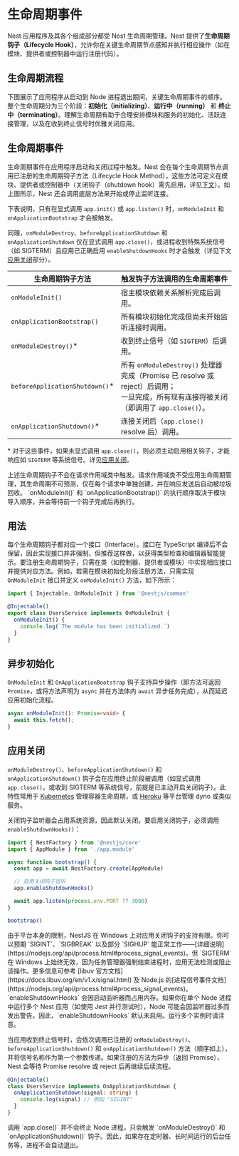 
# 生命周期事件

Nest 应用程序及其各个组成部分都受 Nest 生命周期管理。Nest 提供了**生命周期钩子（Lifecycle Hook）**，允许你在关键生命周期节点感知并执行相应操作（如在模块、提供者或控制器中运行注册代码）。

## 生命周期流程

下图展示了应用程序从启动到 Node 进程退出期间，关键生命周期事件的顺序。整个生命周期分为三个阶段：**初始化（initializing）**、**运行中（running）** 和 **终止中（terminating）**。理解生命周期有助于合理安排模块和服务的初始化、活跃连接管理，以及在收到终止信号时优雅关闭应用。

<DocImage src={lifecycleEventsImage} alt="生命周期事件流程图" />

## 生命周期事件

生命周期事件在应用程序启动和关闭过程中触发。Nest 会在每个生命周期节点调用已注册的生命周期钩子方法（Lifecycle Hook Method），这些方法可定义在模块、提供者或控制器中（关闭钩子（shutdown hook）需先启用，详见[下文](/fundamentals/lifecycle-events#application-shutdown)）。如上图所示，Nest 还会调用底层方法来开始或停止监听连接。

下表说明，只有在显式调用 `app.init()` 或 `app.listen()` 时，`onModuleInit` 和 `onApplicationBootstrap` 才会被触发。

同理，`onModuleDestroy`、`beforeApplicationShutdown` 和 `onApplicationShutdown` 仅在显式调用 `app.close()`，或进程收到特殊系统信号（如 SIGTERM）且应用已正确启用 `enableShutdownHooks` 时才会触发（详见下文[应用关闭](/fundamentals/lifecycle-events#application-shutdown)部分）。

| 生命周期钩子方法                | 触发钩子方法调用的生命周期事件                                                                                                              |
| ------------------------------- | ------------------------------------------------------------------------------------------------------------------------------------------- |
| `onModuleInit()`                | 宿主模块依赖关系解析完成后调用。                                                                                                            |
| `onApplicationBootstrap()`      | 所有模块初始化完成但尚未开始监听连接时调用。                                                                                                |
| `onModuleDestroy()`\*           | 收到终止信号（如 `SIGTERM`）后调用。                                                                                                        |
| `beforeApplicationShutdown()`\* | 所有 `onModuleDestroy()` 处理器完成（Promise 已 resolve 或 reject）后调用；<br />一旦完成，所有现有连接将被关闭（即调用了 `app.close()`）。 |
| `onApplicationShutdown()`\*     | 连接关闭后（`app.close()` resolve 后）调用。                                                                                                |

\* 对于这些事件，如果未显式调用 `app.close()`，则必须主动启用相关钩子，才能响应如 `SIGTERM` 等系统信号。详见[应用关闭](/fundamentals/lifecycle-events#application-shutdown)。

<CalloutInfo type="warning">
  上述生命周期钩子不会在请求作用域类中触发。请求作用域类不受应用生命周期管理，其生命周期不可预测，仅在每个请求中单独创建，并在响应发送后自动被垃圾回收。
</CalloutInfo>

<CalloutInfo>
  `onModuleInit()` 和 `onApplicationBootstrap()`
  的执行顺序取决于模块导入顺序，并会等待前一个钩子完成后再执行。
</CalloutInfo>

## 用法

每个生命周期钩子都对应一个接口（Interface）。接口在 TypeScript 编译后不会保留，因此实现接口并非强制，但推荐这样做，以获得类型检查和编辑器智能提示。要注册生命周期钩子，只需在类（如控制器、提供者或模块）中实现相应接口并提供对应方法。例如，若需在模块初始化阶段注册方法，只需实现 `OnModuleInit` 接口并定义 `onModuleInit()` 方法，如下所示：

```ts
import { Injectable, OnModuleInit } from '@nestjs/common'

@Injectable()
export class UsersService implements OnModuleInit {
  onModuleInit() {
    console.log(`The module has been initialized.`)
  }
}
```

## 异步初始化

`OnModuleInit` 和 `OnApplicationBootstrap` 钩子支持异步操作（即方法可返回 `Promise`，或将方法声明为 `async` 并在方法体内 `await` 异步任务完成），从而延迟应用初始化流程。

```ts
async onModuleInit(): Promise<void> {
  await this.fetch();
}
```

## 应用关闭

`onModuleDestroy()`、`beforeApplicationShutdown()` 和 `onApplicationShutdown()` 钩子会在应用终止阶段被调用（如显式调用 `app.close()`，或收到 SIGTERM 等系统信号，前提是已主动开启关闭钩子）。此特性常用于 [Kubernetes](https://kubernetes.io/) 管理容器生命周期，或 [Heroku](https://www.heroku.com/) 等平台管理 dyno 或类似服务。

关闭钩子监听器会占用系统资源，因此默认关闭。要启用关闭钩子，必须调用 `enableShutdownHooks()`：

```ts
import { NestFactory } from '@nestjs/core'
import { AppModule } from './app.module'

async function bootstrap() {
  const app = await NestFactory.create(AppModule)

  // 启用关闭钩子监听
  app.enableShutdownHooks()

  await app.listen(process.env.PORT ?? 3000)
}

bootstrap()
```

<CalloutInfo type="warning">
  由于平台本身的限制，NestJS 在 Windows 上对应用关闭钩子的支持有限。你可以预期 `SIGINT`、`SIGBREAK`
  以及部分 `SIGHUP`
  能正常工作——[详细说明](https://nodejs.org/api/process.html#process_signal_events)。但 `SIGTERM` 在
  Windows 上始终无效，因为任务管理器强制结束进程时，应用无法检测或阻止该操作。更多信息可参考 [libuv
  官方文档](https://docs.libuv.org/en/v1.x/signal.html) 及 Node.js
  的[进程信号事件文档](https://nodejs.org/api/process.html#process_signal_events)。
</CalloutInfo>

<CalloutInfo>
  `enableShutdownHooks` 会因启动监听器而占用内存。如果你在单个 Node 进程中运行多个 Nest 应用（如使用
  Jest 并行测试时），Node 可能会因监听器过多而发出警告。因此，`enableShutdownHooks`
  默认未启用。运行多个实例时请注意。
</CalloutInfo>

当应用收到终止信号时，会依次调用已注册的 `onModuleDestroy()`、`beforeApplicationShutdown()` 和 `onApplicationShutdown()` 方法（顺序如上），并将信号名称作为第一个参数传递。如果注册的方法为异步（返回 Promise），Nest 会等待 Promise resolve 或 reject 后再继续后续流程。

```ts
@Injectable()
class UsersService implements OnApplicationShutdown {
  onApplicationShutdown(signal: string) {
    console.log(signal) // 例如 "SIGINT"
  }
}
```

<CalloutInfo>
  调用 `app.close()` 并不会终止 Node 进程，只会触发 `onModuleDestroy()` 和 `onApplicationShutdown()`
  钩子。因此，如果存在定时器、长时间运行的后台任务等，进程不会自动退出。
</CalloutInfo>

